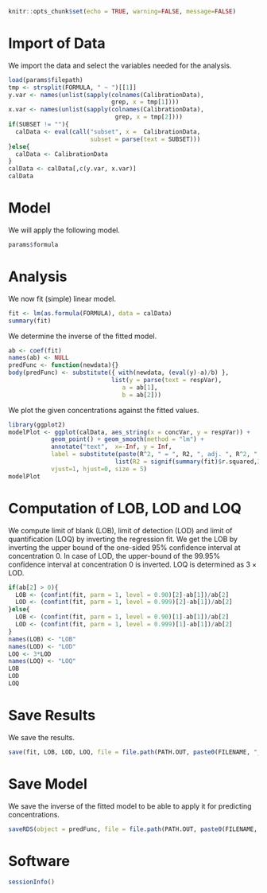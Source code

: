 
```r
knitr::opts_chunk$set(echo = TRUE, warning=FALSE, message=FALSE)
```

# Import of Data

We import the data and select the variables needed for the analysis.
```r
load(params$filepath)
tmp <- strsplit(FORMULA, " ~ ")[[1]]
y.var <- names(unlist(sapply(colnames(CalibrationData), 
                             grep, x = tmp[1])))
x.var <- names(unlist(sapply(colnames(CalibrationData), 
                              grep, x = tmp[2])))
if(SUBSET != ""){
  calData <- eval(call("subset", x =  CalibrationData,
                       subset = parse(text = SUBSET)))
}else{
  calData <- CalibrationData
}
calData <- calData[,c(y.var, x.var)]
calData
```


# Model

We will apply the following model.
```r
params$formula
```


# Analysis

We now fit (simple) linear model.
```r
fit <- lm(as.formula(FORMULA), data = calData)
summary(fit)
```

We determine the inverse of the fitted model.
```r
ab <- coef(fit)
names(ab) <- NULL
predFunc <- function(newdata){}
body(predFunc) <- substitute({ with(newdata, (eval(y)-a)/b) }, 
                             list(y = parse(text = respVar), 
                                a = ab[1], 
                                b = ab[2]))
```

We plot the given concentrations against the fitted values.
```r
library(ggplot2)
modelPlot <- ggplot(calData, aes_string(x = concVar, y = respVar)) +
            geom_point() + geom_smooth(method = "lm") +
            annotate("text",  x=-Inf, y = Inf,
            label = substitute(paste(R^2, " = ", R2, ", adj. ", R^2, " = ", adj.R2), 
                              list(R2 = signif(summary(fit)$r.squared,3), adj.R2 = signif(summary(fit)$adj.r.squared, 3))), 
            vjust=1, hjust=0, size = 5)
modelPlot
```

# Computation of LOB, LOD and LOQ

We compute limit of blank (LOB), limit of detection (LOD) and limit of 
quantification (LOQ) by inverting the regression fit. We get the LOB by inverting 
the upper bound of the one-sided 95\% confidence interval at concentration $0$. 
In case of LOD, the upper-bound of the 99.95\% confidence interval at 
concentration $0$ is inverted. LOQ is determined as $3\times\textrm{LOD}$.
```r
if(ab[2] > 0){
  LOB <- (confint(fit, parm = 1, level = 0.90)[2]-ab[1])/ab[2]
  LOD <- (confint(fit, parm = 1, level = 0.999)[2]-ab[1])/ab[2]
}else{
  LOB <- (confint(fit, parm = 1, level = 0.90)[1]-ab[1])/ab[2]
  LOD <- (confint(fit, parm = 1, level = 0.999)[1]-ab[1])/ab[2]
}
names(LOB) <- "LOB"
names(LOD) <- "LOD"
LOQ <- 3*LOD
names(LOQ) <- "LOQ"
LOB
LOD
LOQ
```

# Save Results

We save the results.
```r
save(fit, LOB, LOD, LOQ, file = file.path(PATH.OUT, paste0(FILENAME, "_Results.RData")))
```

# Save Model

We save the inverse of the fitted model to be able to apply it for predicting
concentrations.
```r
saveRDS(object = predFunc, file = file.path(PATH.OUT, paste0(FILENAME, "_Model.rds")))
```

# Software

```r
sessionInfo()
```

